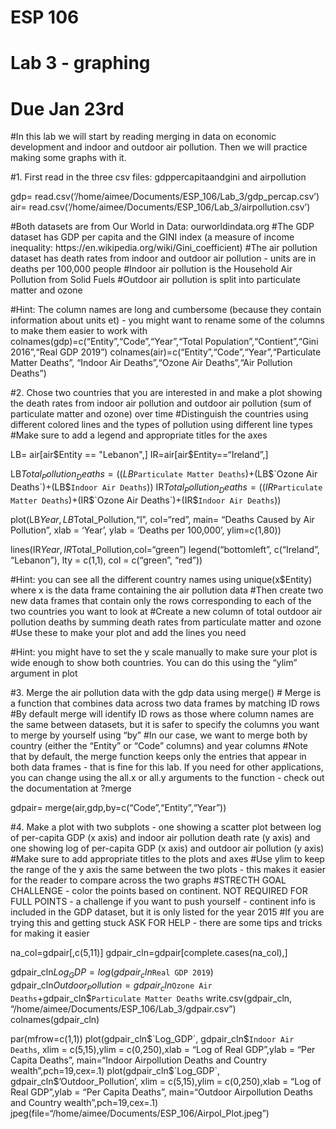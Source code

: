 ##########################

# ESP 106
# Lab 3 - graphing
# Due Jan 23rd

##########################

#In this lab we will start by reading merging in data on economic development and indoor and outdoor air pollution. Then we will practice making some graphs with it.



#1. First read in the three csv files: gdppercapitaandgini and airpollution

gdp= read.csv('/home/aimee/Documents/ESP_106/Lab_3/gdp_percap.csv')
air= read.csv('/home/aimee/Documents/ESP_106/Lab_3/airpollution.csv')


#Both datasets are from Our World in Data: ourworldindata.org
#The GDP dataset has GDP per capita and the GINI index (a measure of income inequality: https://en.wikipedia.org/wiki/Gini_coefficient)
#The air pollution dataset has death rates from indoor and outdoor air pollution - units are in deaths per 100,000 people
#Indoor air pollution is the Household Air Pollution from Solid Fuels
#Outdoor air pollution is split into particulate matter and ozone

#Hint: The column names are long and cumbersome (because they contain information about units et) - you might want to rename some of the columns to make them easier to work with
colnames(gdp)=c("Entity","Code","Year","Total Population","Contient","Gini 2016","Real GDP 2019")
colnames(air)=c("Entity","Code","Year","Particulate Matter Deaths", "Indoor Air Deaths","Ozone Air Deaths","Air Pollution Deaths")


#2. Chose two countries that you are interested in and make a plot showing the death rates from indoor air pollution and outdoor air pollution (sum of particulate matter and ozone) over time
#Distinguish the countries using different colored lines and the types of pollution using different line types
#Make sure to add a legend and appropriate titles for the axes 

LB= air[air$Entity == "Lebanon",]
IR=air[air$Entity=="Ireland",]

LB$Total_Pollution_Deaths=((LB$`Particulate Matter Deaths`)+(LB$`Ozone Air Deaths`)+(LB$`Indoor Air Deaths`))
IR$Total_Pollution_Deaths=((IR$`Particulate Matter Deaths`)+(IR$`Ozone Air Deaths`)+(IR$`Indoor Air Deaths`))

plot(LB$Year,LB$Total_Pollution,"l", col="red", 
     main= "Deaths Caused by Air Pollution",
     xlab = 'Year', 
     ylab = 'Deaths per 100,000',
     ylim=c(1,80))

lines(IR$Year,IR$Total_Pollution,col="green")
legend("bottomleft", c("Ireland", "Lebanon"),
       lty = c(1,1),
       col = c("green", "red"))

#Hint: you can see all the different country names using unique(x$Entity) where x is the data frame containing the air pollution data
#Then create two new data frames that contain only the rows corresponding to each of the two countries you want to look at
#Create a new column of total outdoor air pollution deaths by summing death rates from particulate matter and ozone
#Use these to make your plot and add the lines you need


#Hint: you might have to set the y scale manually to make sure your plot is wide enough to show both countries. You can do this using the "ylim" argument in plot




#3. Merge the air pollution data with the gdp data using merge()
# Merge is a function that combines data across two data frames by matching ID rows
#By default merge will identify ID rows as those where column names are the same between datasets, but it is safer to specify the columns you want to merge by yourself using "by"
#In our case, we want to merge both by country (either the "Entity" or "Code" columns) and year columns
#Note that by default, the merge function keeps only the entries that appear in both data frames - that is fine for this lab. If you need for other applications, you can change using the all.x or all.y arguments to the function - check out the documentation at ?merge

gdpair= merge(air,gdp,by=c("Code","Entity","Year"))

#4. Make a plot with two subplots - one showing a scatter plot between log of per-capita GDP (x axis) and indoor air pollution death rate (y axis) and one showing log of per-capita GDP (x axis) and outdoor air pollution (y axis)
#Make sure to add appropriate titles to the plots and axes
#Use ylim to keep the range of the y axis the same between the two plots - this makes it easier for the reader to compare across the two graphs
#STRECTH GOAL CHALLENGE - color the points based on continent. NOT REQUIRED FOR FULL POINTS - a challenge if you want to push yourself - continent info is included in the GDP dataset, but it is only listed for the year 2015
#If you are trying this and getting stuck ASK FOR HELP - there are some tips and tricks for making it easier 

na_col=gdpair[,c(5,11)]
gdpair_cln=gdpair[complete.cases(na_col),]

gdpair_cln$Log_GDP=log(gdpair_cln$`Real GDP 2019`)
gdpair_cln$Outdoor_Pollution=gdpair_cln$`Ozone Air Deaths`+gdpair_cln$`Particulate Matter Deaths`
write.csv(gdpair_cln, "/home/aimee/Documents/ESP_106/Lab_3/gdpair.csv")
colnames(gdpair_cln)

par(mfrow=c(1,1))
plot(gdpair_cln$`Log_GDP`, gdpair_cln$`Indoor Air Deaths`, xlim = c(5,15),ylim = c(0,250),xlab = "Log of Real GDP",ylab = "Per Capita Deaths", main="Indoor Airpollution Deaths and Country wealth",pch=19,cex=.1)
plot(gdpair_cln$`Log_GDP`, gdpair_cln$'Outdoor_Pollution', xlim = c(5,15),ylim = c(0,250),xlab = "Log of Real GDP",ylab = "Per Capita Deaths", main="Outdoor Airpollution Deaths and Country wealth",pch=19,cex=.1)
jpeg(file="/home/aimee/Documents/ESP_106/Airpol_Plot.jpeg")
